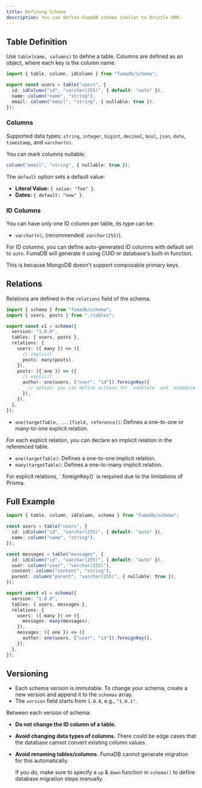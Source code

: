 ```yaml
---
title: Defining Schema
description: You can define FumaDB schema similar to Drizzle ORM.
---
```


## Table Definition

Use `table(name, columns)` to define a table. Columns are defined as an object, where each key is the column name.

```ts
import { table, column, idColumn } from "fumadb/schema";

export const users = table("users", {
  id: idColumn("id", "varchar(255)", { default: "auto" }),
  name: column("name", "string"),
  email: column("email", "string", { nullable: true }),
});
```

### Columns

Supported data types: `string`, `integer`, `bigint`, `decimal`, `bool`, `json`, `date`, `timestamp`, and `varchar(n)`.

You can mark columns nullable:

```ts
column("email", "string", { nullable: true });
```

The `default` option sets a default value:

- **Literal Value:** `{ value: "foo" }`.
- **Dates:** `{ default: "now" }`.

### ID Columns

You can have only one ID column per table, its type can be:

- `varchar(n)`, (recommended: `varchar(255)`).

For ID columns, you can define auto-generated ID columns with default set to `auto`.
FumaDB will generate it using CUID or database's built-in function.

<Callout title="Why no multiple ID columns?">
  This is because MongoDB doesn't support composable primary keys.
</Callout>

## Relations

Relations are defined in the `relations` field of the schema.

```ts
import { schema } from "fumadb/schema";
import { users, posts } from "./tables";

export const v1 = schema({
  version: "1.0.0",
  tables: { users, posts },
  relations: {
    users: ({ many }) => ({
      // implicit
      posts: many(posts),
    }),
    posts: ({ one }) => ({
      // explicit
      author: one(users, ["user", "id"]).foreignKey({
        // option: you can define actions for `onDelete` and `onUpdate`
      }),
    }),
  },
});
```

- `one(targetTable, ...[field, reference])`: Defines a one-to-one or many-to-one explicit relation.

For each explicit relation, you can declare an implicit relation in the referenced table.

- `one(targetTable)`: Defines a one-to-one implicit relation.
- `many(targetTable)`: Defines a one-to-many implicit relation.

<Callout type="warning" title="Foreign key required">
  For explicit relations, `.foreignKey()` is required due to the limitations of
  Prisma.
</Callout>

## Full Example

```ts
import { table, column, idColumn, schema } from "fumadb/schema";

const users = table("users", {
  id: idColumn("id", "varchar(255)", { default: "auto" }),
  name: column("name", "string"),
});

const messages = table("messages", {
  id: idColumn("id", "varchar(255)", { default: "auto" }),
  user: column("user", "varchar(255)"),
  content: column("content", "string"),
  parent: column("parent", "varchar(255)", { nullable: true }),
});

export const v1 = schema({
  version: "1.0.0",
  tables: { users, messages },
  relations: {
    users: ({ many }) => ({
      messages: many(messages),
    }),
    messages: ({ one }) => ({
      author: one(users, ["user", "id"]).foreignKey(),
    }),
  },
});
```

## Versioning

- Each schema version is immutable. To change your schema, create a new version and append it to the `schemas` array.
- The `version` field starts from `1.0.0`, e.g., `"1.0.1"`.

Between each version of schema:

- **Do not change the ID column of a table.**
- **Avoid changing data types of columns.**
  There could be edge cases that the database cannot convert existing column values.
- **Avoid renaming tables/columns.**
  FumaDB cannot generate migration for this automatically.

  If you do, make sure to specify a `up` & `down` function in `schema()` to define database migration steps manually.
